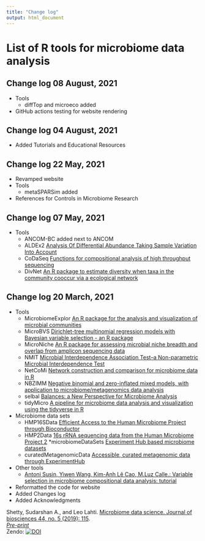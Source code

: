 ```yaml
---
title: "Change log"
output: html_document
---
```



# List of R tools for microbiome data analysis  

## Change log 08 August, 2021     

* Tools    
    * diffTop and microeco added   
* GitHub actions testing for website rendering  

## Change log 04 August, 2021     

* Added Tutorials and Educational Resources    
    
## Change log 22 May, 2021     

* Revamped website    
* Tools    
    * metaSPARSim added   
* References for Controls in Microbiome Research  
    
## Change log 07 May, 2021     

* Tools    
    * ANCOM-BC added next to ANCOM    
    * ALDEx2 [Analysis Of Differential Abundance Taking Sample Variation Into Account](https://bioconductor.org/packages/release/bioc/html/ALDEx2.html)    
    * CoDaSeq [Functions for compositional analysis of high throughput sequencing](https://github.com/ggloor/CoDaSeq)     
    * DivNet [An R package to estimate diversity when taxa in the community cooccur via a ecological network](https://github.com/adw96/DivNet)  
    

## Change log 20 March, 2021  

* Tools    
    * MicrobiomeExplor [An R package for the analysis and visualization of microbial communities](https://doi.org/10.1093/bioinformatics/btaa838)   
    * MicroBVS [Dirichlet-tree multinomial regression models with Bayesian variable selection - an R package](https://bmcbioinformatics.biomedcentral.com/articles/10.1186/s12859-020-03640-0)    
    * MicroNiche [An R package for assessing microbial niche breadth and overlap from amplicon sequencing data](https://academic.oup.com/femsec/article-abstract/96/8/fiaa131/5863182?redirectedFrom=fulltext)  
    * NMIT [Microbial Interdependence Association Test--a Non-parametric Microbial Interdependence Test](https://www.ncbi.nlm.nih.gov/pmc/articles/PMC5696116/#!po=75.0000)    
    * NetCoMi [Network construction and comparison for microbiome data in R](https://academic.oup.com/bib/advance-article/doi/10.1093/bib/bbaa290/6017455)
    * NBZIMM [Negative binomial and zero-inflated mixed models, with application to microbiome/metagenomics data analysis](https://bmcbioinformatics.biomedcentral.com/articles/10.1186/s12859-020-03803-z)    
    * selbal [Balances: a New Perspective for Microbiome Analysis](https://msystems.asm.org/content/3/4/e00053-18)  
    * tidyMicro [A pipeline for microbiome data analysis and visualization using the tidyverse in R](https://bmcbioinformatics.biomedcentral.com/articles/10.1186/s12859-021-03967-2)   
    
    
* Microbiome data sets  
    * HMP16SData [Efficient Access to the Human Microbiome Project through Bioconductor](https://bioconductor.org/packages/release/data/experiment/html/HMP16SData.html)   
    * HMP2Data [16s rRNA sequencing data from the Human Microbiome Project 2](https://bioconductor.org/packages/release/data/experiment/html/HMP2Data.html)     *microbiomeDataSets [Experiment Hub based microbiome datasets](https://bioconductor.org/packages/devel/data/experiment/html/microbiomeDataSets.html)   
    * curatedMetagenomicData [Accessible, curated metagenomic data through ExperimentHub](https://bioconductor.org/packages/release/data/experiment/html/curatedMetagenomicData.html)    
    
    
* Other tools
    * [Antoni Susin, Yiwen Wang, Kim-Anh Lê Cao, M.Luz Calle.: Variable selection in microbiome compositional data analysis: tutorial](https://malucalle.github.io/Microbiome-Variable-Selection/)  
    
* Reformatted the code for website  
* Added Changes log  
* Added Acknowledgments   
    












Shetty, Sudarshan A., and Leo Lahti. [Microbiome data science. Journal of biosciences 44, no. 5 (2019): 115](https://link.springer.com/article/10.1007%2Fs12038-019-9930-2).    
[*Pre-print*](https://openresearchlabs.github.io/publications/papers/2019-Shetty-MDS.pdf)   
Zendo: [![DOI](https://zenodo.org/badge/99698135.svg)](https://zenodo.org/badge/latestdoi/99698135)    
